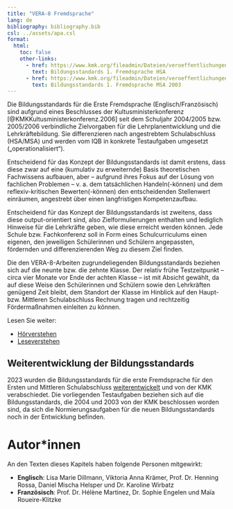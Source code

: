```yaml
---
title: "VERA-8 Fremdsprache"
lang: de
bibliography: bibliography.bib
csl: ../assets/apa.csl
format:
  html:
    toc: false
    other-links:
      - href: https://www.kmk.org/fileadmin/Dateien/veroeffentlichungen_beschluesse/2004/2004_10_15-Bildungsstandards-ersteFS-Haupt.pdf
        text: Bildungsstandards 1. Fremdsprache HSA
      - href: https://www.kmk.org/fileadmin/Dateien/veroeffentlichungen_beschluesse/2003/2003_12_04-BS-erste-Fremdsprache.pdf
        text: Bildungsstandards 1. Fremdsprache MSA 2003
---
```


Die Bildungsstandards für die Erste Fremdsprache (Englisch/Französisch) sind aufgrund eines Beschlusses der Kultusministerkonferenz [@KMKKultusministerkonferenz.2006] seit dem Schuljahr 2004/2005 bzw. 2005/2006 verbindliche Zielvorgaben für die Lehrplanentwicklung und die Lehrkräftebildung. Sie differenzieren nach angestrebtem Schulabschluss (HSA/MSA) und werden vom IQB in konkrete Testaufgaben umgesetzt („operationalisiert“).

Entscheidend für das Konzept der Bildungsstandards ist damit erstens, dass diese zwar auf eine (kumulativ zu erweiternde) Basis theoretischen Fachwissens aufbauen, aber -- aufgrund ihres Fokus auf der Lösung von fachlichen Problemen --  v. a. dem tatsächlichen Handeln(-können) und dem reflexiv-kritischen Bewerten(-können) den entscheidenden Stellenwert einräumen, angestrebt über einen langfristigen Kompetenzaufbau.

Entscheidend für das Konzept der Bildungsstandards ist zweitens, dass diese output-orientiert sind, also Zielformulierungen enthalten und lediglich Hinweise für die Lehrkräfte geben, wie diese erreicht werden können. Jede Schule bzw. Fachkonferenz soll in Form eines Schulcurriculums einen eigenen, den jeweiligen Schülerinnen und Schülern angepassten, fördernden und differenzierenden Weg zu diesem Ziel finden.

Die den VERA-8-Arbeiten zugrundeliegenden Bildungsstandards beziehen sich auf die neunte bzw. die zehnte Klasse. Der relativ frühe Testzeitpunkt – circa vier Monate vor Ende der achten Klasse –  ist mit Absicht gewählt, da auf diese Weise den Schülerinnen und Schülern sowie den Lehrkräften genügend Zeit bleibt, dem Standort der Klasse im Hinblick auf den Haupt- bzw. Mittleren Schulabschluss Rechnung tragen und rechtzeitig Fördermaßnahmen einleiten zu können.

Lesen Sie weiter:

* [Hörverstehen](listening.qmd)
* [Leseverstehen](reading.qmd)

::: {.callout-note}
## Weiterentwicklung der Bildungsstandards

2023 wurden die Bildungsstandards für die erste Fremdsprache für den Ersten und Mittleren Schulabschluss [weiterentwickelt](https://www.iqb.hu-berlin.de/bista/WeiterentwicklungBiSta/) und von der KMK verabschiedet. Die vorliegenden Testaufgaben beziehen sich auf die Bildungsstandards, die 2004 und 2003 von der KMK beschlossen worden sind, da sich die Normierungsaufgaben für die neuen Bildungsstandards noch in der Entwicklung befinden.
:::

# Autor*innen

An den Texten dieses Kapitels haben folgende Personen mitgewirkt:

* **Englisch**: Lisa Marie Dillmann, Viktoria Anna Krämer, Prof. Dr. Henning Rossa, Daniel Mischa Helsper und Dr. Karoline Wirbatz
* **Französisch**: Prof. Dr. Hélène Martinez, Dr. Sophie Engelen und Maïa Roueire-Klitzke